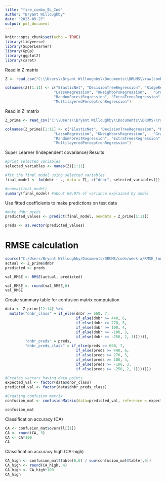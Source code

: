 ---
title: "fire_combo_SL_Ind"
author: "Bryant Willoughby"
date: "2023-09-27"
output: pdf_document
---

```{r setup, include=FALSE}
knitr::opts_chunk$set(echo = TRUE)
library(tidyverse)
library(SuperLearner)
library(GpGp)
library(ggplot2)
library(caret)
```

Read in Z matrix 
```{r} 
Z <- read_csv("C:\\Users\\Bryant Willoughby\\Documents\\DRUMS\\raw(combined)\\combined\\combined_standardized_NEW_meta_data.csv")

colnames(Z)[1:11] <- c("ElasticNet", "DecisionTreeRegression", "RidgeRegression", 
                      "LassoRegression", "KNeighborsRegression",   "GradientBoostingRegression", "XGBoostRegression", "BaggingRegression", 
                      "RandomForestRegression", "ExtraTreesRegression", 
                      "MultilayeredPerceptronRegression")

```

Read in Z' matrix
```{r}
Z_prime <- read_csv("C:\\Users\\Bryant Willoughby\\Documents\\DRUMS\\raw(combined)\\combined\\combined_standardized_predicted_fitted_values.csv")

colnames(Z_prime)[1:11] <- c("ElasticNet", "DecisionTreeRegression", "RidgeRegression", 
                      "LassoRegression", "KNeighborsRegression",   "GradientBoostingRegression", "XGBoostRegression", "BaggingRegression", 
                      "RandomForestRegression", "ExtraTreesRegression", 
                      "MultilayeredPerceptronRegression")

```

Super Learner (Independent covariance) Results 
```{r}
#print selected variables 
selected_variables <- names(Z)[1:11]

#fit the final model using selected variables 
final_model <- lm(dnbr ~ ., data = Z[, c("dnbr", selected_variables)])

#anova(final_model)
summary(final_model) #about 80.97% of variance explained by model 

```

Use fitted coefficients to make predictions on test data 
```{r}
#make dnbr preds 
predicted_values <- predict(final_model, newdata = Z_prime[1:11])

preds <- as.vector(predicted_values)
```


# RMSE calculation
```{r}
source("C:/Users/Bryant Willoughby/Documents/DRUMS/code/week a/RMSE_function.R")
actual <- Z_prime$dnbr
predicted <- preds

val_RMSE <- RMSE(actual, predicted)

val_RMSE <- round(val_RMSE,0)
val_RMSE
```


Create summary table for confusion matrix computation
```{r}
data <- Z_prime[12:14] %>%
  mutate("dnbr_class" = if_else(dnbr >= 660, 7, 
                                if_else(dnbr >= 440, 6, 
                                if_else(dnbr >= 270, 5,
                                if_else(dnbr >= 100, 4,
                                if_else(dnbr >= -100, 3, 
                                if_else(dnbr >= -250, 2, 1)))))), 
         "dnbr_preds" = preds, 
         "dnbr_preds_class" = if_else(preds >= 660, 7, 
                                if_else(preds >= 440, 6, 
                                if_else(preds >= 270, 5,
                                if_else(preds >= 100, 4,
                                if_else(preds >= -100, 3, 
                                if_else(preds >= -250, 2, 1)))))))

```


```{r}
#Creates vectors having data points
expected_val <- factor(data$dnbr_class)
predicted_val <- factor(data$dnbr_preds_class)

#Creating confusion matrix
confusion_mat <- confusionMatrix(data=predicted_val, reference = expected_val)

confusion_mat
```

Classification accuracy (CA)
```{r}
CA <- confusion_mat$overall[[1]]
CA <- round(CA, 3)
CA <- CA*100
CA
```

Classification accuracy high (CA-high)
```{r}
CA_high <- confusion_mat$table[6,6] / sum(confusion_mat$table[,6])
CA_high <- round(CA_high, 4)
CA_high <- CA_high*100
CA_high
```

